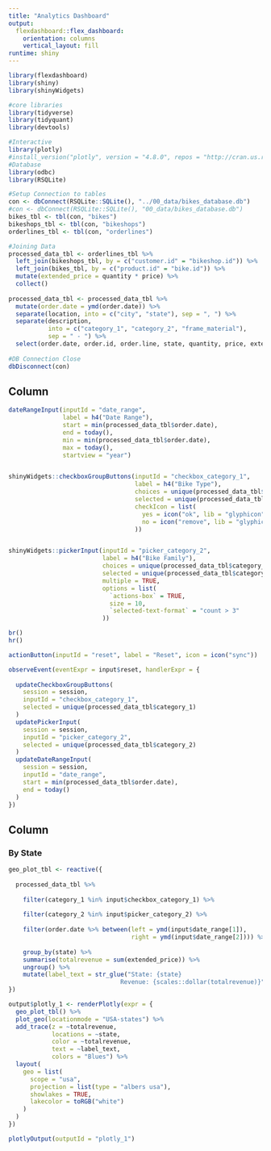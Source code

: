 ```yaml
---
title: "Analytics Dashboard"
output: 
  flexdashboard::flex_dashboard:
    orientation: columns
    vertical_layout: fill
runtime: shiny
---
```


```r
library(flexdashboard)
library(shiny)
library(shinyWidgets)

#core libraries
library(tidyverse)
library(tidyquant)
library(devtools)

#Interactive
library(plotly)
#install_version("plotly", version = "4.8.0", repos = "http://cran.us.r-project.org"
#Database
library(odbc)
library(RSQLite)
```

```r
#Setup Connection to tables
con <- dbConnect(RSQLite::SQLite(), "../00_data/bikes_database.db")
#con <- dbConnect(RSQLite::SQLite(), "00_data/bikes_database.db")
bikes_tbl <- tbl(con, "bikes")
bikeshops_tbl <- tbl(con, "bikeshops")
orderlines_tbl <- tbl(con, "orderlines")

#Joining Data
processed_data_tbl <- orderlines_tbl %>%
  left_join(bikeshops_tbl, by = c("customer.id" = "bikeshop.id")) %>%
  left_join(bikes_tbl, by = c("product.id" = "bike.id")) %>%
  mutate(extended_price = quantity * price) %>%
  collect()
  
processed_data_tbl <- processed_data_tbl %>%
  mutate(order.date = ymd(order.date)) %>%
  separate(location, into = c("city", "state"), sep = ", ") %>%
  separate(description, 
           into = c("category_1", "category_2", "frame_material"),
           sep = " - ") %>%
  select(order.date, order.id, order.line, state, quantity, price, extended_price, category_1:frame_material)
  
#DB Connection Close
dbDisconnect(con)
```

Column {.sidebar}
----------------------------------------------

```r
dateRangeInput(inputId = "date_range",
               label = h4("Date Range"),
               start = min(processed_data_tbl$order.date),
               end = today(),
               min = min(processed_data_tbl$order.date),
               max = today(),
               startview = "year")


shinyWidgets::checkboxGroupButtons(inputId = "checkbox_category_1",
                                   label = h4("Bike Type"),
                                   choices = unique(processed_data_tbl$category_1),
                                   selected = unique(processed_data_tbl$category_1),
                                   checkIcon = list(
                                     yes = icon("ok", lib = "glyphicon"),
                                     no = icon("remove", lib = "glyphicon")
                                   ))


shinyWidgets::pickerInput(inputId = "picker_category_2",
                          label = h4("Bike Family"),
                          choices = unique(processed_data_tbl$category_2),
                          selected = unique(processed_data_tbl$category_2),
                          multiple = TRUE,
                          options = list(
                            `actions-box` = TRUE,
                            size = 10,
                            `selected-text-format` = "count > 3"
                          ))

br()
hr()

actionButton(inputId = "reset", label = "Reset", icon = icon("sync"))

observeEvent(eventExpr = input$reset, handlerExpr = {
  
  updateCheckboxGroupButtons(
    session = session,
    inputId = "checkbox_category_1",
    selected = unique(processed_data_tbl$category_1)
  )
  updatePickerInput(
    session = session,
    inputId = "picker_category_2",
    selected = unique(processed_data_tbl$category_2)
  )
  updateDateRangeInput(
    session = session,
    inputId = "date_range",
    start = min(processed_data_tbl$order.date),
    end = today()
  )
})

```



Column {data-width=1000}
----------------------------------------------

### By State

```r

geo_plot_tbl <- reactive({
  
  processed_data_tbl %>%
    
    filter(category_1 %in% input$checkbox_category_1) %>%
    
    filter(category_2 %in% input$picker_category_2) %>%
    
    filter(order.date %>% between(left = ymd(input$date_range[1]),
                                  right = ymd(input$date_range[2]))) %>%
  
    group_by(state) %>%
    summarise(totalrevenue = sum(extended_price)) %>%
    ungroup() %>%
    mutate(label_text = str_glue("State: {state}
                               Revenue: {scales::dollar(totalrevenue)}"))
})


```


```r

output$plotly_1 <- renderPlotly(expr = {
  geo_plot_tbl() %>% 
  plot_geo(locationmode = "USA-states") %>%
  add_trace(z = ~totalrevenue, 
            locations = ~state, 
            color = ~totalrevenue,
            text = ~label_text,
            colors = "Blues") %>%
  layout(
    geo = list(
      scope = "usa",
      projection = list(type = "albers usa"),
      showlakes = TRUE,
      lakecolor = toRGB("white")
    )
  )
})

plotlyOutput(outputId = "plotly_1")

```










